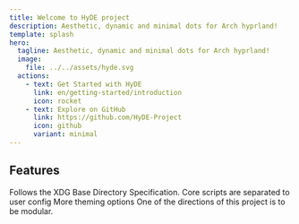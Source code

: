 ```yaml
---
title: Welcome to HyDE project
description: Aesthetic, dynamic and minimal dots for Arch hyprland!
template: splash
hero:
  tagline: Aesthetic, dynamic and minimal dots for Arch hyprland!
  image:
    file: ../../assets/hyde.svg
  actions:
    - text: Get Started with HyDE
      link: en/getting-started/introduction
      icon: rocket
    - text: Explore on GitHub
      link: https://github.com/HyDE-Project
      icon: github
      variant: minimal
---
```



## Features

<CardGrid stagger>
  <Card title="XDG Compliance" icon="seti:vala">
    Follows the XDG Base Directory Specification.
  </Card>
  <Card title="Easier core updates" icon="add-document">
    Core scripts are separated to user config
  </Card>
  <Card title="More Themes!" icon="moon">
	More theming options
</Card>
  <Card title="Modular!" icon="puzzle">
	One of the directions of this project is to be modular.
</Card>

</CardGrid>
